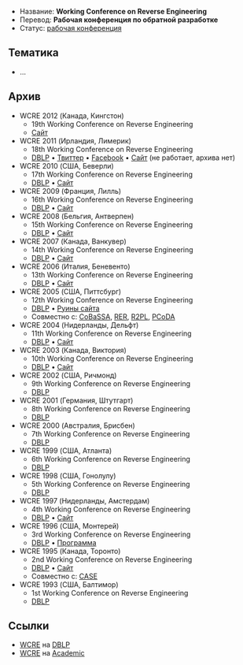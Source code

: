 * Название: '''Working Conference on Reverse Engineering'''
* Перевод: '''Рабочая конференция по обратной разработке'''
* Статус: [[Working-Conference|рабочая конференция]]

== Тематика ==
* …

== Архив ==
* WCRE 2012 (Канада, Кингстон)
** 19th Working Conference on Reverse Engineering
** [http://www.distat.unimol.it/wcre2012/ Сайт]
* WCRE 2011 (Ирландия, Лимерик)
** 18th Working Conference on Reverse Engineering
** [http://dblp.uni-trier.de/db/conf/wcre/wcre2011.html DBLP] • [http://twitter.com/wcre11 Твиттер] • [http://www.facebook.com/wcre2011 Facebook] • [http://www.cs.wm.edu/semeru/wcre2011/ Сайт] (не работает, архива нет)
* WCRE 2010 (США, Беверли)
** 17th Working Conference on Reverse Engineering
** [http://dblp.uni-trier.de/db/conf/wcre/wcre2010.html DBLP] • [http://web.soccerlab.polymtl.ca/wcre2010/ Сайт]
* WCRE 2009 (Франция, Лилль)
** 16th Working Conference on Reverse Engineering
** [http://dblp.uni-trier.de/db/conf/wcre/wcre2009.html DBLP] • [http://web.soccerlab.polymtl.ca/wcre2009/ Сайт]
* WCRE 2008 (Бельгия, Антверпен)
** 15th Working Conference on Reverse Engineering
** [http://dblp.uni-trier.de/db/conf/wcre/wcre2008.html DBLP] • [http://swerl.tudelft.nl/wcre2008/ Сайт]
* WCRE 2007 (Канада, Ванкувер)
** 14th Working Conference on Reverse Engineering
** [http://dblp.uni-trier.de/db/conf/wcre/wcre2007.html DBLP] • [http://www.rcost.unisannio.it/wcre2007/ Сайт]
* WCRE 2006 (Италия, Беневенто)
** 13th Working Conference on Reverse Engineering
** [http://dblp.uni-trier.de/db/conf/wcre/wcre2006.html DBLP] • [http://www.rcost.unisannio.it/wcre2006/ Сайт]
* WCRE 2005 (США, Питтсбург)
** 12th Working Conference on Reverse Engineering
** [http://dblp.uni-trier.de/db/conf/wcre/wcre2005.html DBLP] • [http://www.rcost.unisannio.it/wcre2005/ Руины сайта]
** Совместно с: [[CoBaSSA]], [[RER]], [[R2PL]], [[PCoDA]]
* WCRE 2004 (Нидерланды, Дельфт)
** 11th Working Conference on Reverse Engineering
** [http://dblp.uni-trier.de/db/conf/wcre/wcre2004.html DBLP] • [http://swerl.tudelft.nl/wcre2004/ Сайт]
* WCRE 2003 (Канада, Виктория)
** 10th Working Conference on Reverse Engineering
** [http://dblp.uni-trier.de/db/conf/wcre/wcre2003.html DBLP] • [http://www.reengineer.org/wcre/ Сайт]
* WCRE 2002 (США, Ричмонд)
** 9th Working Conference on Reverse Engineering
** [http://dblp.uni-trier.de/db/conf/wcre/wcre2002.html DBLP]
* WCRE 2001 (Германия, Штутгарт)
** 8th Working Conference on Reverse Engineering
** [http://dblp.uni-trier.de/db/conf/wcre/wcre2001.html DBLP]
* WCRE 2000 (Австралия, Брисбен)
** 7th Working Conference on Reverse Engineering
** [http://dblp.uni-trier.de/db/conf/wcre/wcre2000.html DBLP]
* WCRE 1999 (США, Атланта)
** 6th Working Conference on Reverse Engineering
** [http://dblp.uni-trier.de/db/conf/wcre/wcre1999.html DBLP]
* WCRE 1998 (США, Гонолулу)
** 5th Working Conference on Reverse Engineering
** [http://dblp.uni-trier.de/db/conf/wcre/wcre1998.html DBLP]
* WCRE 1997 (Нидерланды, Амстердам)
** 4th Working Conference on Reverse Engineering
** [http://dblp.uni-trier.de/db/conf/wcre/wcre1997.html DBLP] • [http://www.science.uva.nl/research/WCRE97/reports/index.html Сайт]
* WCRE 1996 (США, Монтерей)
** 3rd Working Conference on Reverse Engineering
** [http://dblp.uni-trier.de/db/conf/wcre/wcre1996.html DBLP] • [http://people.cs.kuleuven.be/~dirk/ada-belgium/events/96/961108-wcre.html Программа]
* WCRE 1995 (Канада, Торонто)
** 2nd Working Conference on Reverse Engineering
** [http://dblp.uni-trier.de/db/conf/wcre/wcre1995.html DBLP] • [http://www.cc.gatech.edu/conferences/WCRE95/info.html Сайт]
** Совместно с: [[CASE]]
* WCRE 1993 (США, Балтимор)
** 1st Working Conference on Reverse Engineering
** [http://dblp.uni-trier.de/db/conf/wcre/wcre1993.html DBLP]

== Ссылки ==
* [http://dblp.uni-trier.de/db/conf/wcre/ WCRE] на [[DBLP]]
* [http://academic.research.microsoft.com/Conference/480/ WCRE] на [[Academic]]
